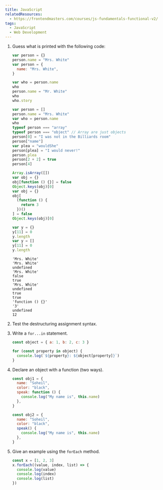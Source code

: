 ```yaml
---
title: JavaScript
relatedResources:
  - https://frontendmasters.com/courses/js-fundamentals-functional-v2/
tags:
  - JavaScript
  - Web Development
---
```


1. Guess what is printed with the following code:

   ```js nu
   var person = {}
   person.name = "Mrs. White"
   var person = {
     name: "Mrs. White",
   }

   var who = person.name
   who
   person.name = "Mr. White"
   who
   who.story

   var person = []
   person.name = "Mrs. White"
   var who = person.name
   who
   typeof person === "array"
   typeof person === "object" // Array are just objects
   person[0] = "I was not in the Billiards room"
   person["name"]
   var plea = "wouldShe"
   person[plea] = "I would never!"
   person.plea
   person[2 + 2] = true
   person[4]

   Array.isArray([])
   var obj = {}
   obj[function () {}] = false
   Object.keys(obj)[0]
   var obj = {}
   obj[
     (function () {
       return 3
     })()
   ] = false
   Object.keys(obj)[0]

   var y = {}
   y[11] = 0
   y.length
   var y = []
   y[11] = 0
   y.length
   ```

   <Solution>

   ```text
   'Mrs. White'
   'Mrs. White'
   undefined
   'Mrs. White'
   false
   true
   'Mrs. White'
   undefined
   true
   true
   'function () {}'
   '3'
   undefined
   12
   ```

   </Solution>

2. Test the destructuring assignment syntax.

3. Write a `for...in` statement.

   <Solution>

   ```js
   const object = { a: 1, b: 2, c: 3 }

   for (const property in object) {
     console.log(`${property}: ${object[property]}`)
   }
   ```

   </Solution>

4. Declare an object with a function (two ways).

   <Solution>

   ```js nu
   const obj1 = {
     name: "Soheil",
     color: "black",
     speak: function () {
       console.log("My name is", this.name)
     },
   }

   const obj2 = {
     name: "Soheil",
     color: "black",
     speak() {
       console.log("My name is", this.name)
     },
   }
   ```

   </Solution>

5. Give an example using the `forEach` method.

   <Solution>

   ```js nu
   const x = [1, 2, 3]
   x.forEach((value, index, list) => {
     console.log(value)
     console.log(index)
     console.log(list)
   })
   ```

   </Solution>

